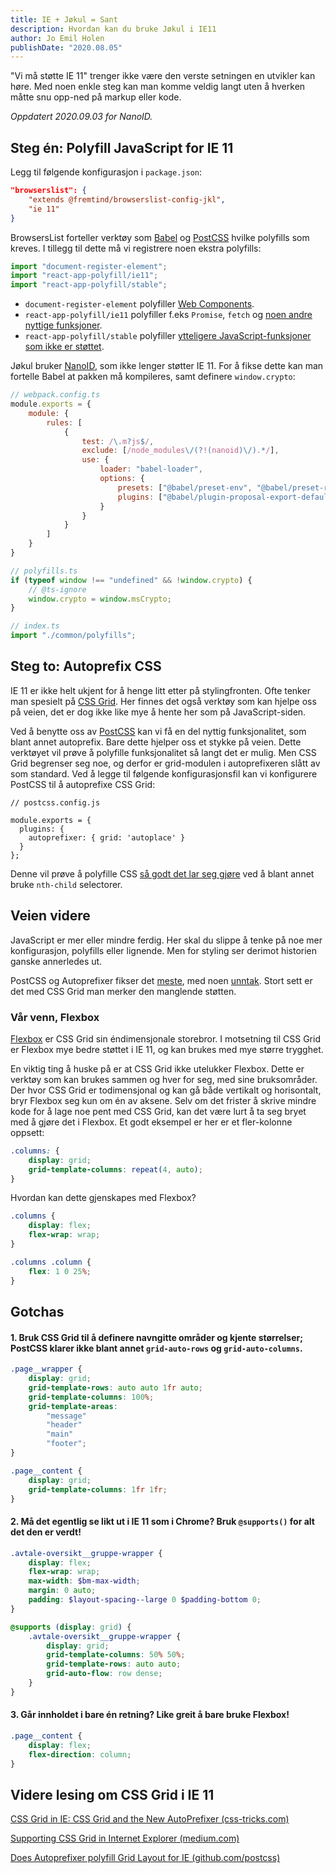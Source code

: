 ```yaml
---
title: IE + Jøkul = Sant
description: Hvordan kan du bruke Jøkul i IE11
author: Jo Emil Holen
publishDate: "2020.08.05"
---
```


"Vi må støtte IE 11" trenger ikke være den verste setningen en utvikler kan høre. Med noen enkle steg kan man komme veldig langt uten å hverken måtte snu opp-ned på markup eller kode.

*Oppdatert 2020.09.03 for NanoID.*

## Steg én: Polyfill JavaScript for IE 11

Legg til følgende konfigurasjon i `package.json`:

```json
"browserslist": {
    "extends @fremtind/browserslist-config-jkl",
    "ie 11"
}
```

BrowsersList forteller verktøy som [Babel](https://babeljs.io/docs/en/babel-preset-env) og [PostCSS](https://github.com/postcss/autoprefixer#browsers) hvilke polyfills som kreves. I tillegg til dette må vi registrere noen ekstra polyfills:


```javascript
import "document-register-element";
import "react-app-polyfill/ie11";
import "react-app-polyfill/stable";
```

- `document-register-element` polyfiller [Web Components](https://developer.mozilla.org/en-US/docs/Web/Web_Components).
- `react-app-polyfill/ie11` polyfiller f.eks `Promise`, `fetch` og [noen andre nyttige funksjoner](https://www.npmjs.com/package/react-app-polyfill).
- `react-app-polyfill/stable` polyfiller [ytteligere JavaScript-funksjoner som ikke er støttet](https://www.npmjs.com/package/react-app-polyfill#polyfilling-other-language-features).

Jøkul bruker [NanoID](https://github.com/ai/nanoid), som ikke lenger støtter IE 11. For å fikse dette kan man fortelle Babel at pakken må kompileres, samt definere `window.crypto`:

```javascript
// webpack.config.ts
module.exports = {
    module: {
        rules: [
            {
                test: /\.m?js$/,
                exclude: [/node_modules\/(?!(nanoid)\/).*/],
                use: {
                    loader: "babel-loader",
                    options: {
                        presets: ["@babel/preset-env", "@babel/preset-react"],
                        plugins: ["@babel/plugin-proposal-export-default-from"]
                    }
                }
            }
        ]
    }
}
```

```javascript
// polyfills.ts
if (typeof window !== "undefined" && !window.crypto) {
    // @ts-ignore
    window.crypto = window.msCrypto;
}

// index.ts
import "./common/polyfills";
```

## Steg to: Autoprefix CSS

IE 11 er ikke helt ukjent for å henge litt etter på stylingfronten. Ofte tenker man spesielt på [CSS Grid](https://developer.mozilla.org/en-US/docs/Web/CSS/CSS_Grid_Layout). Her finnes det også verktøy som kan hjelpe oss på veien, det er dog ikke like mye å hente her som på JavaScript-siden.

Ved å benytte oss av [PostCSS](https://postcss.org/) kan vi få en del nyttig funksjonalitet, som blant annet autoprefix. Bare dette hjelper oss et stykke på veien. Dette verktøyet vil prøve å polyfille funksjonalitet så langt det er mulig. Men CSS Grid begrenser seg noe, og derfor er grid-modulen i autoprefixeren slått av som standard. Ved å legge til følgende konfigurasjonsfil kan vi konfigurere PostCSS til å autoprefixe CSS Grid:


```javscript
// postcss.config.js

module.exports = {
  plugins: {
    autoprefixer: { grid: 'autoplace' }
  }
};
```

Denne vil prøve å polyfille CSS [så godt det lar seg gjøre](https://github.com/postcss/autoprefixer#grid-autoplacement-support-in-ie) ved å blant annet bruke `nth-child` selectorer.

## Veien videre

JavaScript er mer eller mindre ferdig. Her skal du slippe å tenke på noe mer konfigurasjon, polyfills eller lignende. Men for styling ser derimot historien ganske annerledes ut.

PostCSS og Autoprefixer fikser det [meste](https://css-tricks.com/css-grid-in-ie-css-grid-and-the-new-autoprefixer/#autoprefixer-has-new-super-powers), med noen [unntak](https://css-tricks.com/css-grid-in-ie-css-grid-and-the-new-autoprefixer/#table-disclaimers). Stort sett er det med CSS Grid man merker den manglende støtten.

### Vår venn, Flexbox

[Flexbox](https://developer.mozilla.org/en-US/docs/Web/CSS/CSS_Flexible_Box_Layout/Basic_Concepts_of_Flexbox) er CSS Grid sin éndimensjonale storebror. I motsetning til CSS Grid er Flexbox mye bedre støttet i IE 11, og kan brukes med mye større trygghet.

En viktig ting å huske på er at CSS Grid ikke utelukker Flexbox. Dette er verktøy som kan brukes sammen og hver for seg, med sine bruksområder. Der hvor CSS Grid er todimensjonal og kan gå både vertikalt og horisontalt, bryr Flexbox seg kun om én av aksene. Selv om det frister å skrive mindre kode for å lage noe pent med CSS Grid, kan det være lurt å ta seg bryet med å gjøre det i Flexbox. Et godt eksempel er her er et fler-kolonne oppsett:

```css
.columns: {
    display: grid;
    grid-template-columns: repeat(4, auto);
}
```

Hvordan kan dette gjenskapes med Flexbox?

```css
.columns {
    display: flex;
    flex-wrap: wrap;
}

.columns .column {
    flex: 1 0 25%;
}
```


## Gotchas

#### 1. Bruk CSS Grid til å definere navngitte områder og kjente størrelser; PostCSS klarer ikke blant annet `grid-auto-rows` og `grid-auto-columns`.

```scss
.page__wrapper {
    display: grid;
    grid-template-rows: auto auto 1fr auto;
    grid-template-columns: 100%;
    grid-template-areas:
        "message"
        "header"
        "main"
        "footer";
}

.page__content {
    display: grid;
    grid-template-columns: 1fr 1fr;
}
```

#### 2. Må det egentlig se likt ut i IE 11 som i Chrome? Bruk `@supports()` for alt det den er verdt!

```scss
.avtale-oversikt__gruppe-wrapper {
    display: flex;
    flex-wrap: wrap;
    max-width: $bm-max-width;
    margin: 0 auto;
    padding: $layout-spacing--large 0 $padding-bottom 0;
}

@supports (display: grid) {
    .avtale-oversikt__gruppe-wrapper {
        display: grid;
        grid-template-columns: 50% 50%;
        grid-template-rows: auto auto;
        grid-auto-flow: row dense;
    }
}
```

#### 3. Går innholdet i bare én retning? Like greit å bare bruke Flexbox!

```scss
.page__content {
    display: flex;
    flex-direction: column;
}
```

## Videre lesing om CSS Grid i IE 11

[CSS Grid in IE: CSS Grid and the New AutoPrefixer (css-tricks.com)](https://css-tricks.com/css-grid-in-ie-css-grid-and-the-new-autoprefixer/)

[Supporting CSS Grid in Internet Explorer (medium.com)](https://medium.com/@elad/supporting-css-grid-in-internet-explorer-b38669e75d66)

[Does Autoprefixer polyfill Grid Layout for IE (github.com/postcss)](https://github.com/postcss/autoprefixer#does-autoprefixer-polyfill-grid-layout-for-ie)

